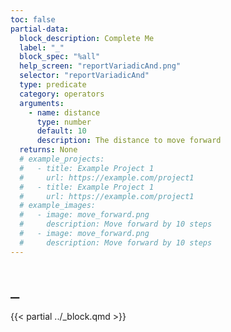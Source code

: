 ```yaml
---
toc: false
partial-data:
  block_description: Complete Me
  label: "_"
  block_spec: "%all"
  help_screen: "reportVariadicAnd.png"
  selector: "reportVariadicAnd"
  type: predicate
  category: operators
  arguments:
    - name: distance
      type: number
      default: 10
      description: The distance to move forward
  returns: None
  # example_projects:
  #   - title: Example Project 1
  #     url: https://example.com/project1
  #   - title: Example Project 1
  #     url: https://example.com/project1
  # example_images:
  #   - image: move_forward.png
  #     description: Move forward by 10 steps
  #   - image: move_forward.png
  #     description: Move forward by 10 steps
---
```


# `_` { .unnumbered }

{{< partial ../_block.qmd >}}
